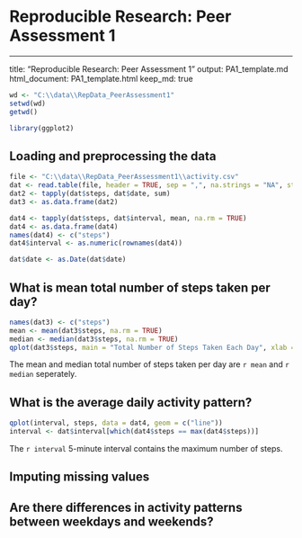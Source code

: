 # Reproducible Research: Peer Assessment 1

---
title: "Reproducible Research: Peer Assessment 1"
output: PA1_template.md
  html_document: PA1_template.html
    keep_md: true

```r
wd <- "C:\\data\\RepData_PeerAssessment1"
setwd(wd)
getwd()

library(ggplot2)
```

## Loading and preprocessing the data

```r
file <- "C:\\data\\RepData_PeerAssessment1\\activity.csv"
dat <- read.table(file, header = TRUE, sep = ",", na.strings = "NA", stringsAsFactors = FALSE)
dat2 <- tapply(dat$steps, dat$date, sum)
dat3 <- as.data.frame(dat2)

dat4 <- tapply(dat$steps, dat$interval, mean, na.rm = TRUE)
dat4 <- as.data.frame(dat4)
names(dat4) <- c("steps")
dat4$interval <- as.numeric(rownames(dat4))

dat$date <- as.Date(dat$date)
```
## What is mean total number of steps taken per day?

```r
names(dat3) <- c("steps")
mean <- mean(dat3$steps, na.rm = TRUE)
median <- median(dat3$steps, na.rm = TRUE)
qplot(dat3$steps, main = "Total Number of Steps Taken Each Day", xlab = "Steps Taken Each Day")
```


The mean and median total number of steps taken per day are `r mean` and `r median` seperately.

## What is the average daily activity pattern?

```r
qplot(interval, steps, data = dat4, geom = c("line"))
interval <- dat$interval[which(dat4$steps == max(dat4$steps))]
```

The `r interval` 5-minute interval contains the maximum number of steps.

## Imputing missing values



## Are there differences in activity patterns between weekdays and weekends?
